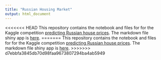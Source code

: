 ```yaml
---
title: "Russian Housing Market"
output: html_document
---
```


<<<<<<< HEAD
This repository contains the notebook and files for for the Kaggle competition [predicting Russian house prices](https://www.kaggle.com/c/sberbank-russian-housing-market#evaluation). The markdown file shiny app is [here](https://rampje.shinyapps.io/kaggle_eda/).
=======
This repository contains the notebook and files for for the Kaggle competition [predicting Russian house prices](https://www.kaggle.com/c/sberbank-russian-housing-market#evaluation). The markdown file shiny app is [here](https://github.com/rampje/Russian-Housing-Market).
>>>>>>> d7ebbfa3845db70d98faa9673807294ba4ab5949
